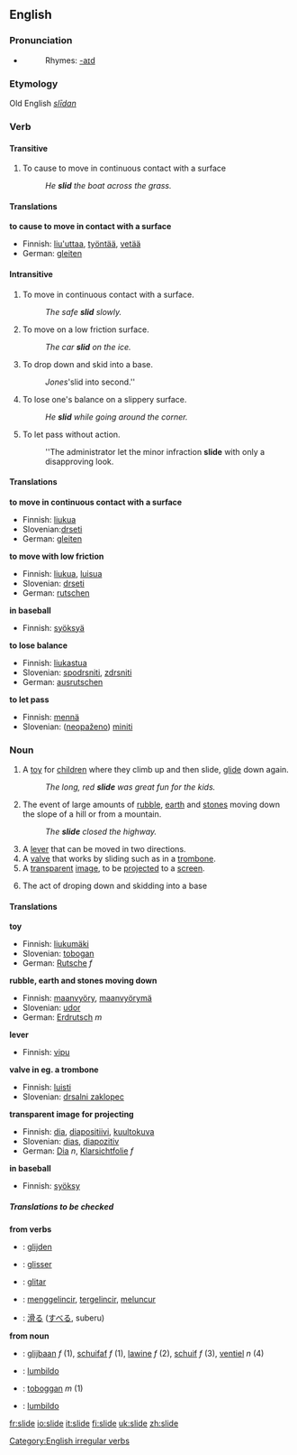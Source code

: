 ==English==

===Pronunciation===
*{{IPA|/'slaɪd/}}
*:Rhymes: [[Rhymes:English:-aɪd|-aɪd]]
===Etymology===
Old English ''[[slīdan]]''

===Verb===
{{en-verb|slides|sliding|slid}}

====Transitive====
# To cause to move in continuous contact with a surface
#: ''He '''slid''' the boat across the grass.''

====Translations====
'''to cause to move in contact with a surface'''
{{top}}
*Finnish: [[liu'uttaa]], [[työntää]], [[vetää]]
*German: [[gleiten]]
{{mid}}
{{bottom}}

====Intransitive====
# To move in continuous contact with a surface.
#: ''The safe '''slid''' slowly.''
# To move on a low friction surface.
#: ''The car '''slid''' on the ice.''
#{{baseball}} To drop down and skid into a base.
#: ''Jones '''slid into second.''
# To lose one's balance on a slippery surface.
#: ''He '''slid''' while going around the corner.''
# To let pass without action.
#: ''The administrator let the minor infraction '''slide''' with only a disapproving look.

====Translations====
'''to move in continuous contact with a surface'''
{{top}}
*Finnish: [[liukua]]
*Slovenian:[[drseti]]
*German: [[gleiten]]
{{mid}}
{{bottom}}

'''to move with low friction'''
{{top}}
*Finnish: [[liukua]], [[luisua]]
*Slovenian: [[drseti]]
*German: [[rutschen]]
{{mid}}
{{bottom}}

'''in baseball'''
{{top}}
*Finnish: [[syöksyä]]
{{mid}}
{{bottom}}

'''to lose balance'''
{{top}}
*Finnish: [[liukastua]]
*Slovenian: [[spodrsniti]], [[zdrsniti]]
*German: [[ausrutschen]]
{{mid}}
{{bottom}}

'''to let pass'''
{{top}}
*Finnish: [[mennä]]
*Slovenian: ([[neopaženo]]) [[miniti]]
{{mid}}
{{bottom}}

===Noun===
{{en-noun}}

# A [[toy]] for [[child]]ren where they climb up and then slide, [[glide]] down again.
#: ''The long, red '''slide''' was great fun for the kids.''
# The event of large amounts of [[rubble]], [[earth]] and [[stones]] moving down the slope of a hill or from a mountain.
#: ''The '''slide''' closed the highway.''
# A [[lever]] that can be moved in two directions.
# A [[valve]] that works by sliding such as in a [[trombone]].
# A [[transparent]] [[image]], to be [[project]]ed to a [[screen]].
# {{baseball}} The act of droping down and skidding into a base

====Translations====
'''toy'''
{{top}}
*Finnish: [[liukumäki]]
*Slovenian: [[tobogan]]
*German: [[Rutsche]] ''f''
{{mid}}
{{bottom}}

'''rubble, earth and stones moving down'''
{{top}}
*Finnish: [[maanvyöry]], [[maanvyörymä]]
*Slovenian: [[udor]]
*German: [[Erdrutsch]] ''m''
{{mid}}
{{bottom}}

'''lever'''
{{top}}
*Finnish: [[vipu]]
{{mid}}
{{bottom}}

'''valve in eg. a trombone'''
{{top}}
*Finnish: [[luisti]]
*Slovenian: [[drsalni zaklopec]]
{{mid}}
{{bottom}}

'''transparent image for projecting'''
{{top}}
*Finnish: [[dia]], [[diapositiivi]], [[kuultokuva]]
*Slovenian: [[dias]], [[diapozitiv]]
*German: [[Dia]] ''n'', [[Klarsichtfolie]] ''f''
{{mid}}
{{bottom}}

'''in baseball'''
{{top}}
*Finnish: [[syöksy]]
{{mid}}
{{bottom}}

=====Translations to be checked=====
{{checktrans}}

'''from verbs'''
*{{ttbc|Dutch}}: [[glijden]]
*{{ttbc|French}}: [[glisser]]
*{{ttbc|Ido}}: [[glitar]]
*{{ttbc|Indonesian}}: [[gelincir|menggelincir]], [[gelincir|tergelincir]], [[luncur|meluncur]]
*{{ttbc|Japanese}}: [[滑る]] ([[すべる]], suberu)

'''from noun'''
*{{ttbc|Dutch}}: [[glijbaan]] ''f'' (1), [[schuifaf]] ''f'' (1), [[lawine]] ''f'' (2), [[schuif]] ''f'' (3), [[ventiel]] ''n'' (4)
*{{ttbc|Esperanto}}: [[lumbildo]]
*{{ttbc|French}}: [[toboggan]] ''m'' (1)
*{{ttbc|Ido}}: [[lumbildo]]

[[Category:English irregular verbs]]

[[fr:slide]]
[[io:slide]]
[[it:slide]]
[[fi:slide]]
[[uk:slide]]
[[zh:slide]]